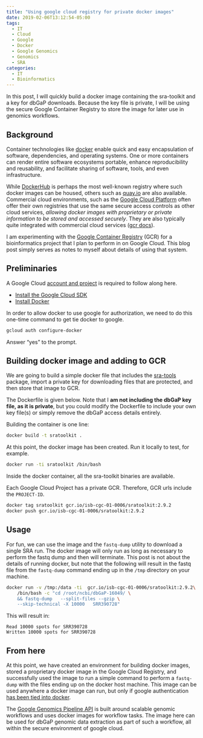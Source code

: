 ```yaml
---
title: "Using google cloud registry for private docker images"
date: 2019-02-06T13:12:54-05:00
tags:
  - IT
  - Cloud
  - Google
  - Docker
  - Google Genomics
  - Genomics
  - SRA
categories:
  - IT
  - Bioinformatics
---
```


In this post, I will quickly build a docker image containing the
sra-toolkit and a key for dbGaP downloads. Because the key file is
private, I will be using the secure Google Container Registry to store
the image for later use in genomics workflows.

## Background

Container technologies like [docker] enable quick and easy
encapsulation of software, dependencies, and operating systems. One or
more containers can render entire software ecosystems portable,
enhance reproducibility and reusability, and facilitate sharing of
software, tools, and even infrastructure. 

While [DockerHub] is perhaps the most well-known registry where such
docker images can be housed, others such as [quay.io] are also
available. Commercial cloud environments, such as the [Google Cloud
Platform] often offer their own registries that use the same secure
access controls as other cloud services, *allowing docker images with
proprietary or private information to be stored and accessed
securely*. They are also typically quite integrated with commercial
cloud services ([gcr docs]).

I am experimenting with the [Google Container Registry] (GCR) for a
bioinformatics project that I plan to perform in on Google Cloud. This
blog post simply serves as notes to myself about details of using that
system. 


[docker]: https://docker.io/
[DockerHub]: https://hub.docker.com/
[quay.io]: https://quay.io/
[Google Cloud Platform]: https://cloud.google.com/
[gcr docs]: https://cloud.google.com/container-registry/docs/
[Google Container Registry]: https://cloud.google.com/container-registry/


## Preliminaries

A Google Cloud [account and project](https://cloud.google.com/container-registry/docs/quickstart) is required to follow along here. 

- [Install the Google Cloud SDK](https://cloud.google.com/sdk/docs/)
- [Install
  Docker](https://docs.docker.com/install/linux/docker-ce/ubuntu/)

In order to allow docker to use google for authorization, we need to
do this one-time command to get tie docker to google.

```bash
gcloud auth configure-docker
```

Answer "yes" to the prompt. 

## Building docker image and adding to GCR

We are going to build a simple docker file that includes the
[sra-tools] package, import a private key for downloading files that
are protected, and then store that image to GCR.

The Dockerfile is given below. Note that I **am not including the dbGaP
key file, as it is private**, but you could modify the Dockerfile to
include your own key file(s) or simply remove the dbGaP access details
entirely.  

<script src="https://gist.github.com/seandavi/410cfbbed6b8db0b4928eb36236e7dda.js"></script>

Building the container is one line:

```bash
docker build -t sratoolkit .
```

At this point, the docker image has been created. Run it locally to
test, for example.

```bash
docker run -ti sratoolkit /bin/bash
```

Inside the docker container, all the sra-toolkit binaries are
available.

Each Google Cloud Project has a private GCR. Therefore, GCR urls
include the `PROJECT-ID`.

```bash
docker tag sratoolkit gcr.io/isb-cgc-01-0006/sratoolkit:2.9.2
docker push gcr.io/isb-cgc-01-0006/sratoolkit:2.9.2
```

## Usage

For fun, we can use the image and the `fastq-dump` utility to download
a single SRA run. The docker image will only run as long as necessary
to perform the fastq dump and then will terminate.  This post is not
about the details of running docker, but note that the following will
result in the fastq file from the `fastq-dump` command ending up in
the `/tmp` directory on your machine.

```bash
docker run -v /tmp:/data -ti  gcr.io/isb-cgc-01-0006/sratoolkit:2.9.2\
    /bin/bash -c "cd /root/ncbi/dbGaP-16049/ \
    && fastq-dump   --split-files --gzip \
    --skip-technical -X 10000   SRR390728"
```

This will result in:

```
Read 10000 spots for SRR390728
Written 10000 spots for SRR390728
```

## From here

At this point, we have created an environment for building docker
images, stored a proprietary docker image in the Google Cloud
Registry, and successfully used the image to run a simple command to
perform a `fastq-dump` with the files ending up on the docker host
machine. This image can be used anywhere a docker image can run, but
only if google authentication [has been tied into docker](#preliminaries).

The [Google Genomics Pipeline API](https://cloud.google.com/genomics/docs/quickstart) is built around scalable genomic
workflows and uses docker images for workflow tasks. The image here
can be used for dbGaP genomic data extraction as part of such a
workflow, all within the secure environment of google cloud. 


[sra-tools]: https://github.com/ncbi/sra-tools
